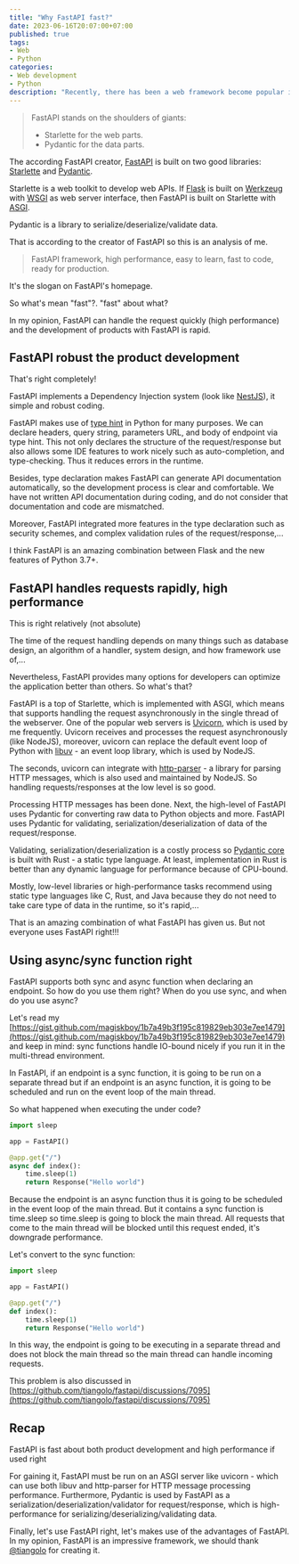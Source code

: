 ```yaml
---
title: "Why FastAPI fast?"
date: 2023-06-16T20:07:00+07:00
published: true
tags:
- Web
- Python
categories:
- Web development
- Python
description: "Recently, there has been a web framework become popular in the Python community - FastAPI. In this post, I show you how FastAPI is good and why you should decide on FastAPI for development APIs"
---
```


> FastAPI stands on the shoulders of giants:
> - Starlette for the web parts.
> - Pydantic for the data parts.


The according FastAPI creator, [FastAPI](https://fastapi.tiangolo.com) is built on two good libraries: [Starlette](https://www.starlette.io) and [Pydantic](https://docs.pydantic.dev/latest).

Starlette is a web toolkit to develop web APIs. If [Flask](https://flask.palletsprojects.com/en/2.3.x) is built on [Werkzeug](https://werkzeug.palletsprojects.com/en/2.3.x/) with [WSGI](https://peps.python.org/pep-3333/) as web server interface, then FastAPI is built on Starlette with [ASGI](https://asgi.readthedocs.io/en/latest/).


Pydantic is a library to serialize/deserialize/validate data.

That is according to the creator of FastAPI so this is an analysis of me.

> FastAPI framework, high performance, easy to learn, fast to code, ready for production. 

It's the slogan on FastAPI's homepage.

So what's mean "fast"?. "fast" about what?

In my opinion, FastAPI can handle the request quickly (high performance) and the development of products with FastAPI is rapid.

## FastAPI robust the product development

That's right completely!

FastAPI implements a Dependency Injection system (look like [NestJS](https://nestjs.com)), it simple and robust coding.

FastAPI makes use of [type hint](https://peps.python.org/pep-0484) in Python for many purposes. We can declare headers, query string, parameters URL, and body of endpoint via type hint. This not only declares the structure of the request/response but also allows some IDE features to work nicely such as auto-completion, and type-checking. Thus it reduces errors in the runtime.

Besides, type declaration makes FastAPI can generate API documentation automatically, so the development process is clear and comfortable. We have not written API documentation during coding, and do not consider that documentation and code are mismatched.

Moreover, FastAPI integrated more features in the type declaration such as security schemes, and complex validation rules of the request/response,...

I think FastAPI is an amazing combination between Flask and the new features of Python 3.7+.


## FastAPI handles requests rapidly, high performance

This is right relatively (not absolute)

The time of the request handling depends on many things such as database design, an algorithm of a handler, system design, and how framework use of,...

Nevertheless, FastAPI provides many options for developers can optimize the application better than others. So what's that?

FastAPI is a top of Starlette, which is implemented with ASGI, which means that supports handling the request asynchronously in the single thread of the webserver. One of the popular web servers is [Uvicorn](https://www.uvicorn.org), which is used by me frequently. Uvicorn receives and processes the request asynchronously (like NodeJS), moreover, uvicorn can replace the default event loop of Python with [libuv](https://libuv.org) - an event loop library, which is used by NodeJS.

The seconds, uvicorn can integrate with [http-parser](https://github.com/nodejs/http-parser) - a library for parsing HTTP messages, which is also used and maintained by NodeJS. So handling requests/responses at the low level is so good.

Processing HTTP messages has been done. Next, the high-level of FastAPI uses Pydantic for converting raw data to Python objects and more. FastAPI uses Pydantic for validating, serialization/deserialization of data of the request/response.

Validating, serialization/deserialization is a costly process so [Pydantic core](https://github.com/pydantic/pydantic-core) is built with Rust - a static type language. At least, implementation in Rust is better than any dynamic language for performance because of CPU-bound.

Mostly, low-level libraries or high-performance tasks recommend using static type languages like C, Rust, and Java because they do not need to take care type of data in the runtime, so it's rapid,...

That is an amazing combination of what FastAPI has given us. But not everyone uses FastAPI right!!!

## Using async/sync function right

FastAPI supports both sync and async function when declaring an endpoint. So how do you use them right? When do you use sync, and when do you use async?

Let's read my [https://gist.github.com/magiskboy/1b7a49b3f195c819829eb303e7ee1479](https://gist.github.com/magiskboy/1b7a49b3f195c819829eb303e7ee1479) and keep in mind: sync functions handle IO-bound nicely if you run it in the multi-thread environment.

In FastAPI, if an endpoint is a sync function, it is going to be run on a separate thread but if an endpoint is an async function, it is going to be scheduled and run on the event loop of the main thread.

So what happened when executing the under code?

```python
import sleep

app = FastAPI()

@app.get("/")
async def index():
    time.sleep(1)
    return Response("Hello world")
```

Because the endpoint is an async function thus it is going to be scheduled in the event loop of the main thread. But it contains a sync function is time.sleep so time.sleep is going to block the main thread. All requests that come to the main thread will be blocked until this request ended, it's downgrade performance.


Let's convert to the sync function:

```python
import sleep

app = FastAPI()

@app.get("/")
def index():
    time.sleep(1)
    return Response("Hello world")
```

In this way, the endpoint is going to be executing in a separate thread and does not block the main thread so the main thread can handle incoming requests.

This problem is also discussed in [https://github.com/tiangolo/fastapi/discussions/7095](https://github.com/tiangolo/fastapi/discussions/7095)

## Recap

FastAPI is fast about both product development and high performance if used right

For gaining it, FastAPI must be run on an ASGI server like uvicorn - which can use both libuv and http-parser for HTTP message processing performance. Furthermore, Pydantic is used by FastAPI as a serialization/deserialization/validator for request/response, which is high-performance for serializing/deserializing/validating data.

Finally, let's use FastAPI right, let's makes use of the advantages of FastAPI. In my opinion, FastAPI is an impressive framework, we should thank [@tiangolo](https://github.com/tiangolo) for creating it.
